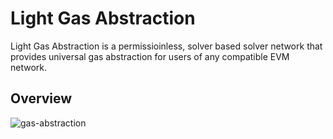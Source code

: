 # Light Gas Abstraction

Light Gas Abstraction is a permissioinless, solver based solver network that provides universal gas abstraction for users of any compatible EVM network.

## Overview

![gas-abstraction](./gas-abstraction.png)
